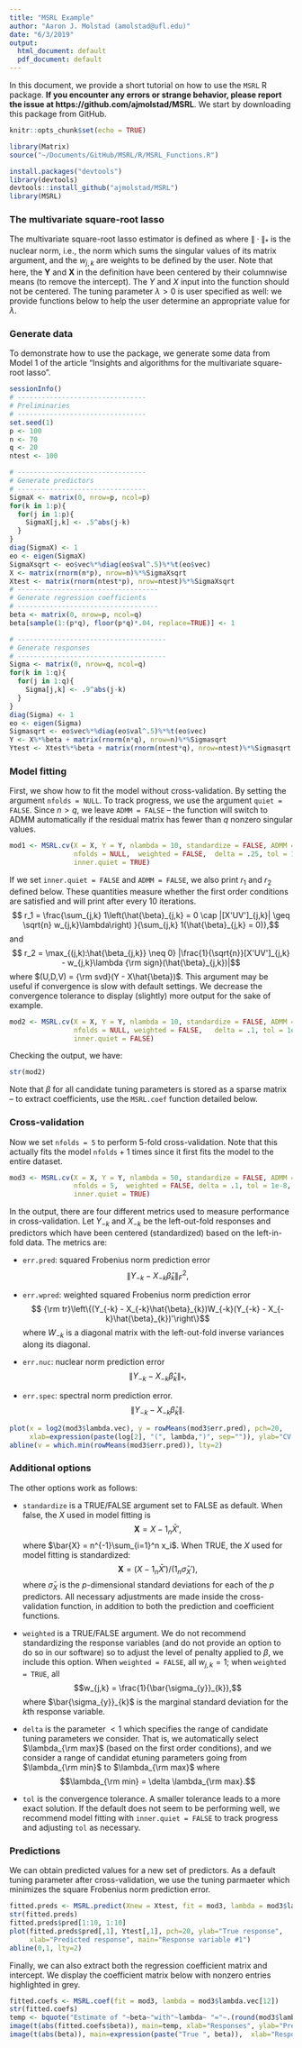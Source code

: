 ```yaml
---
title: "MSRL Example"
author: "Aaron J. Molstad (amolstad@ufl.edu)"
date: "6/3/2019"
output:
  html_document: default
  pdf_document: default
---
```

In this document, we provide a short tutorial on how to use the $\texttt{MSRL}$ R package. **If you encounter any errors or strange behavior, please report the issue at https://github.com/ajmolstad/MSRL**. We start by downloading this package from GitHub.
```r
knitr::opts_chunk$set(echo = TRUE)
```

```r
library(Matrix)
source("~/Documents/GitHub/MSRL/R/MSRL_Functions.R")
```

```r
install.packages("devtools")
library(devtools)
devtools::install_github("ajmolstad/MSRL")
library(MSRL)
```

### The multivariate square-root lasso
The multivariate square-root lasso estimator is defined as
\begin{equation}\label{eq:MSRL}
\arg\min_{\beta \in \mathbb{R}^{p \times q}} \left\{ \frac{1}{\sqrt{n}}\|\mathbf{Y} - \mathbf{X}\beta\|_* + \lambda \sum_{j,k}w_{j,k}|\beta_{j,k}|\right\}.
\end{equation}
where $\|\cdot\|_*$ is the nuclear norm, i.e., the norm which sums the singular values of its matrix argument, and the $w_{j,k}$ are weights to be defined by the user. Note that here, the $\mathbf{Y}$ and $\mathbf{X}$ in the definition have been centered by their columnwise means (to remove the intercept). The $Y$ and $X$ input into the function should not be centered. The tuning parameter $\lambda >0$ is user specified as well: we provide functions below to help the user determine an appropriate value for $\lambda$. 


### Generate data
To demonstrate how to use the package, we generate some data from Model 1 of the article "Insights and algorithms for the multivariate square-root lasso". 
```r
sessionInfo()
# --------------------------------
# Preliminaries
# --------------------------------
set.seed(1)
p <- 100
n <- 70
q <- 20
ntest <- 100

# --------------------------------
# Generate predictors
# --------------------------------
SigmaX <- matrix(0, nrow=p, ncol=p)
for(k in 1:p){
  for(j in 1:p){
    SigmaX[j,k] <- .5^abs(j-k)
  }
}
diag(SigmaX) <- 1
eo <- eigen(SigmaX)
SigmaXsqrt <- eo$vec%*%diag(eo$val^.5)%*%t(eo$vec)
X <- matrix(rnorm(n*p), nrow=n)%*%SigmaXsqrt
Xtest <- matrix(rnorm(ntest*p), nrow=ntest)%*%SigmaXsqrt
# -----------------------------------
# Generate regression coefficients
# -----------------------------------
beta <- matrix(0, nrow=p, ncol=q)
beta[sample(1:(p*q), floor(p*q)*.04, replace=TRUE)] <- 1

# -------------------------------------
# Generate responses
# -------------------------------------
Sigma <- matrix(0, nrow=q, ncol=q)
for(k in 1:q){
  for(j in 1:q){
    Sigma[j,k] <- .9^abs(j-k)
  }
}
diag(Sigma) <- 1
eo <- eigen(Sigma)
Sigmasqrt <- eo$vec%*%diag(eo$val^.5)%*%t(eo$vec)
Y <- X%*%beta + matrix(rnorm(n*q), nrow=n)%*%Sigmasqrt
Ytest <- Xtest%*%beta + matrix(rnorm(ntest*q), nrow=ntest)%*%Sigmasqrt
```

### Model fitting
First, we show how to fit the model without cross-validation. By setting the argument $\texttt{nfolds = NULL}$. To track progress, we use the argument $\texttt{quiet = FALSE}$. Since $n > q$, we leave $\texttt{ADMM = FALSE}$ -- the function will switch to ADMM automatically if the residual matrix has fewer than $q$ nonzero singular values. 
```r
mod1 <- MSRL.cv(X = X, Y = Y, nlambda = 10, standardize = FALSE, ADMM = FALSE, 
                nfolds = NULL,  weighted = FALSE,  delta = .25, tol = 1e-8, quiet = FALSE,
                inner.quiet = TRUE)
```

If we set $\texttt{inner.quiet = FALSE}$ and $\texttt{ADMM = FALSE}$, we also print $r_1$ and $r_2$ defined below. These quantities measure whether the first order conditions are satisfied and will print after every 10 iterations. 
$$ r_1 = \frac{\sum_{j,k}  1\left(\hat{\beta}_{j,k} = 0 \cap |[X'UV']_{j,k}| \geq \sqrt{n} w_{j,k}\lambda\right) }{\sum_{j,k}  1(\hat{\beta}_{j,k} = 0)},$$
and 
$$ r_2 = \max_{(j,k):\hat{\beta_{j,k}} \neq 0} |\frac{1}{\sqrt{n}}[X'UV']_{j,k} - w_{j,k}\lambda {\rm sign}(\hat{\beta}_{j,k})|$$
where $(U,D,V) = {\rm svd}(Y - X\hat{\beta})$. This argument may be useful if convergence is slow with default settings. We decrease the convergence tolerance to display (slightly) more output for the sake of example. 

```r
mod2 <- MSRL.cv(X = X, Y = Y, nlambda = 10, standardize = FALSE, ADMM = FALSE, 
                nfolds = NULL, weighted = FALSE,   delta = .1, tol = 1e-16, quiet = FALSE,
                inner.quiet = FALSE)
```
Checking the output, we have: 
```r
str(mod2)
```
Note that $\beta$ for all candidate tuning parameters is stored as a sparse matrix -- to extract coefficients, use the $\texttt{MSRL.coef}$ function detailed below. 

### Cross-validation
Now we set $\texttt{nfolds = 5}$ to perform 5-fold cross-validation.  Note that this actually fits the model $\texttt{nfolds} + 1$ times since it first fits the model to the entire dataset. 
```r
mod3 <- MSRL.cv(X = X, Y = Y, nlambda = 50, standardize = FALSE, ADMM = FALSE, 
                nfolds = 5,  weighted = FALSE, delta = .1, tol = 1e-8, quiet = FALSE, 
                inner.quiet = TRUE)
```

In the output, there are four different metrics used to measure performance in cross-validation. Let $Y_{-k}$ and $X_{-k}$ be the left-out-fold responses and predictors which have been centered (standardized) based on the left-in-fold data. The metrics are: 

- $\texttt{err.pred}$: squared Frobenius norm prediction error $$\|Y_{-k} - X_{-k} \hat{\beta}_{k}\|_F^2,$$ 

- $\texttt{err.wpred}$: weighted squared Frobenius norm prediction error 
$$ {\rm tr}\left\{(Y_{-k} - X_{-k}\hat{\beta}_{k})W_{-k}(Y_{-k} - X_{-k}\hat{\beta}_{k})'\right\}$$
where $W_{-k}$ is a diagonal matrix with the left-out-fold inverse variances along its diagonal. 

- $\texttt{err.nuc}$: nuclear norm prediction error
$$\|Y_{-k} - X_{-k} \hat{\beta}_{k}\|_*,$$ 
- $\texttt{err.spec}$: spectral norm prediction error. 
$$\|Y_{-k} - X_{-k} \hat{\beta}_{k}\|.$$

```r
plot(x = log2(mod3$lambda.vec), y = rowMeans(mod3$err.pred), pch=20, 
     xlab=expression(paste(log[2], "(", lambda,")", sep="")), ylab="CV prediction error")
abline(v = which.min(rowMeans(mod3$err.pred)), lty=2)
```


### Additional options

The other options work as follows: 

- $\texttt{standardize}$ is a TRUE/FALSE argument set to FALSE as default. When false, the $X$ used in model fitting is 
$$ \mathbf{X} = X - 1_n \bar{X}',$$
where $\bar{X} = n^{-1}\sum_{i=1}^n x_i$. When TRUE, the $X$ used for model fitting is standardized: 
$$ \mathbf{X} = (X - 1_n \bar{X}')/(1_n \bar{\sigma}_X'),$$
where $\bar{\sigma}_X$ is the $p$-dimensional standard deviations for each of the $p$ predictors. All necessary adjustments are made inside the cross-validation function, in addition to both the prediction and coefficient functions. 

- $\texttt{weighted}$ is a TRUE/FALSE argument. We do not recommend standardizing the response variables (and do not provide an option to do so in our software) so to adjust the level of penalty applied to $\beta$, we include this option. When $\texttt{weighted = FALSE}$, all $w_{j,k} = 1$; when $\texttt{weighted = TRUE}$, all $$w_{j,k} = \frac{1}{\bar{\sigma_{y}}_{k}},$$
where $\bar{\sigma_{y}}_{k}$ is the marginal standard deviation for the $k$th response variable. 

- $\texttt{delta}$ is the parameter $<1$ which specifies the range of candidate tuning parameters we consider. That is, we automatically select $\lambda_{\rm max}$ (based on the first order conditions), and we consider a range of candidat etuning parameters going from $\lambda_{\rm min}$ to $\lambda_{\rm max}$ where
$$\lambda_{\rm min}  = \delta \lambda_{\rm max}.$$

- $\texttt{tol}$ is the convergence tolerance. A smaller tolerance leads to a more exact solution.  If the default does not seem to be performing well, we recommend model fitting with $\texttt{inner.quiet = FALSE}$ to track progress and adjusting $\texttt{tol}$ as necessary.

### Predictions 
We can obtain predicted values for a new set of predictors. As a default tuning parameter after cross-validation, we use the tuning parmaeter which minimizes the square Frobenius norm prediction error.  
```r
fitted.preds <- MSRL.predict(Xnew = Xtest, fit = mod3, lambda = mod3$lam.min)
str(fitted.preds)
fitted.preds$pred[1:10, 1:10]
plot(fitted.preds$pred[,1], Ytest[,1], pch=20, ylab="True response", 
     xlab="Predicted response", main="Response variable #1")
abline(0,1, lty=2)
```


Finally, we can also extract both the regression coefficient matrix and intercept. We display the coefficient matrix below with nonzero entries highlighted in grey.  
```r
fitted.coefs <- MSRL.coef(fit = mod3, lambda = mod3$lambda.vec[12])
str(fitted.coefs) 
temp <- bquote("Estimate of "~beta~"with"~lambda~ "="~.(round(mod3$lambda.vec[12], 4)))
image(t(abs(fitted.coefs$beta)), main=temp, xlab="Responses", ylab="Predictors", col = grey(100:0/100))
image(t(abs(beta)), main=expression(paste("True ", beta)),  xlab="Responses", ylab="Predictors", col = grey(100:0/100))

```


